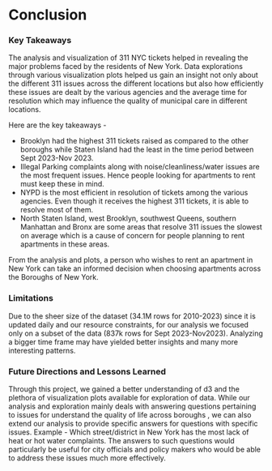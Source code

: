 # Conclusion

### Key Takeaways

The analysis and visualization of 311 NYC tickets helped in revealing the major problems faced by the residents of New York. Data explorations through various visualization plots helped us gain an insight not only about the different 311 issues across the different locations but also how efficiently these issues are dealt by the various agencies and the average time for resolution  which may influence the quality of municipal care in different locations.

Here are the key takeaways -

-   Brooklyn had the highest 311 tickets raised as compared to the other boroughs while Staten Island had the least in the time period between Sept 2023-Nov 2023.
-   Illegal Parking complaints along with noise/cleanliness/water issues are the most frequent issues. Hence people looking for apartments to rent must keep these in mind.
-   NYPD is the most efficient in resolution of tickets among the various agencies. Even though it receives the highest 311 tickets, it is able to resolve most of them. 
-   North Staten Island, west Brooklyn, southwest Queens, southern Manhattan and Bronx are some areas that resolve 311 issues the slowest on average which is a cause of concern for people planning to rent apartments in these areas.

From the analysis and plots, a person who wishes to rent an apartment in New York can take an informed decision when choosing apartments across the Boroughs of New York.

### Limitations

Due to the sheer size of the dataset (34.1M rows for 2010-2023) since it is updated daily and our resource constraints, for our analysis we focused only on a subset of the data (837k rows for Sept 2023-Nov2023). Analyzing a bigger time frame may have yielded better insights and many more interesting patterns.

### Future Directions and Lessons Learned

Through this project, we gained a better understanding of d3 and the plethora of visualization plots available for exploration of data. While our analysis and exploration mainly deals with answering questions pertaining to issues for understand the quality of life across boroughs , we can also extend our analysis to provide specific answers for questions with specific issues. Example - Which street/district in New York has the most lack of heat or hot water complaints. The answers to such questions would particularly be useful for city officials and policy makers who would be able to address these issues much more effectively. 
